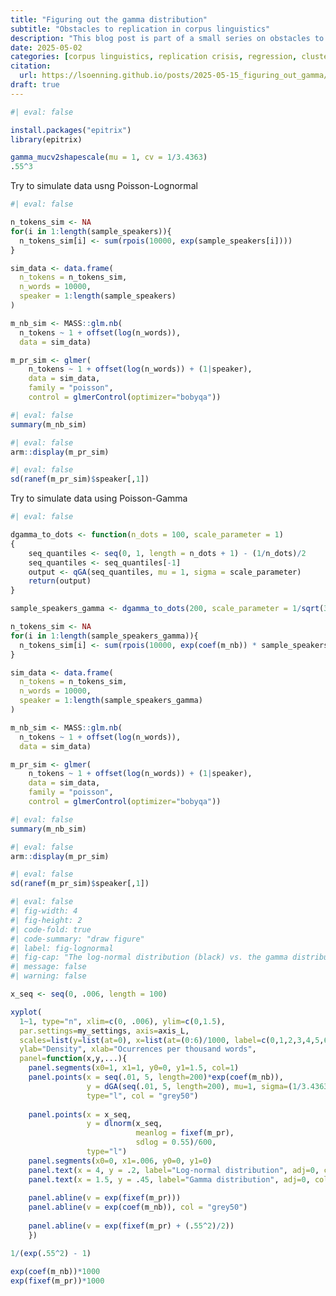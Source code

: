 ```yaml
---
title: "Figuring out the gamma distribution"
subtitle: "Obstacles to replication in corpus linguistics"
description: "This blog post is part of a small series on obstacles to replication in corpus linguistics. It deals with a prevalent issue in corpus data analysis: the non-independence of data points that results from clustered (or hierarchical) data layouts. I show how an inadequate analysis can produce unduly narrow expectations of a replication study."
date: 2025-05-02
categories: [corpus linguistics, replication crisis, regression, clustered data]
citation: 
  url: https://lsoenning.github.io/posts/2025-05-15_figuring_out_gamma/ 
draft: true
---
```




```r
#| eval: false

install.packages("epitrix")
library(epitrix)

gamma_mucv2shapescale(mu = 1, cv = 1/3.4363)
.55^3
```





Try to simulate data usng Poisson-Lognormal

```r
#| eval: false

n_tokens_sim <- NA
for(i in 1:length(sample_speakers)){
  n_tokens_sim[i] <- sum(rpois(10000, exp(sample_speakers[i])))
}

sim_data <- data.frame(
  n_tokens = n_tokens_sim,
  n_words = 10000,
  speaker = 1:length(sample_speakers)
)

m_nb_sim <- MASS::glm.nb(
  n_tokens ~ 1 + offset(log(n_words)),
  data = sim_data)

m_pr_sim <- glmer(
	n_tokens ~ 1 + offset(log(n_words)) + (1|speaker), 
	data = sim_data,
	family = "poisson",
	control = glmerControl(optimizer="bobyqa"))

```

```r
#| eval: false
summary(m_nb_sim)
```


```r
#| eval: false
arm::display(m_pr_sim)
```

```r
#| eval: false
sd(ranef(m_pr_sim)$speaker[,1])
```




Try to simulate data using Poisson-Gamma

```r
#| eval: false

dgamma_to_dots <- function(n_dots = 100, scale_parameter = 1) 
{
    seq_quantiles <- seq(0, 1, length = n_dots + 1) - (1/n_dots)/2
    seq_quantiles <- seq_quantiles[-1]
    output <- qGA(seq_quantiles, mu = 1, sigma = scale_parameter)
    return(output)
}

sample_speakers_gamma <- dgamma_to_dots(200, scale_parameter = 1/sqrt(3.4363))

n_tokens_sim <- NA
for(i in 1:length(sample_speakers_gamma)){
  n_tokens_sim[i] <- sum(rpois(10000, exp(coef(m_nb)) * sample_speakers_gamma[i]))
}

sim_data <- data.frame(
  n_tokens = n_tokens_sim,
  n_words = 10000,
  speaker = 1:length(sample_speakers_gamma)
)

m_nb_sim <- MASS::glm.nb(
  n_tokens ~ 1 + offset(log(n_words)),
  data = sim_data)

m_pr_sim <- glmer(
	n_tokens ~ 1 + offset(log(n_words)) + (1|speaker), 
	data = sim_data,
	family = "poisson",
	control = glmerControl(optimizer="bobyqa"))

```

```r
#| eval: false
summary(m_nb_sim)
```


```r
#| eval: false
arm::display(m_pr_sim)
```

```r
#| eval: false
sd(ranef(m_pr_sim)$speaker[,1])
```



```r
#| eval: false
#| fig-width: 4
#| fig-height: 2
#| code-fold: true
#| code-summary: "draw figure" 
#| label: fig-lognormal
#| fig-cap: "The log-normal distribution (black) vs. the gamma distribution (grey) describing between-speaker variability in the usage rate of *actually*."
#| message: false
#| warning: false

x_seq <- seq(0, .006, length = 100)

xyplot(
  1~1, type="n", xlim=c(0, .006), ylim=c(0,1.5),
  par.settings=my_settings, axis=axis_L,
  scales=list(y=list(at=0), x=list(at=(0:6)/1000, label=c(0,1,2,3,4,5,6))),
  ylab="Density", xlab="Ocurrences per thousand words",
  panel=function(x,y,...){
    panel.segments(x0=1, x1=1, y0=0, y1=1.5, col=1)
    panel.points(x = seq(.01, 5, length=200)*exp(coef(m_nb)),
                 y = dGA(seq(.01, 5, length=200), mu=1, sigma=(1/3.4363)),
                 type="l", col = "grey50")
    
    panel.points(x = x_seq,
                 y = dlnorm(x_seq, 
                            meanlog = fixef(m_pr), 
                            sdlog = 0.55)/600,
                 type="l")
    panel.segments(x0=0, x1=.006, y0=0, y1=0)
    panel.text(x = 4, y = .2, label="Log-normal distribution", adj=0, cex=.9)
    panel.text(x = 1.5, y = .45, label="Gamma distribution", adj=0, col = "grey50", cex=.9)
    
    panel.abline(v = exp(fixef(m_pr)))
    panel.abline(v = exp(coef(m_nb)), col = "grey50")
    
    panel.abline(v = exp(fixef(m_pr) + (.55^2)/2))
    })

1/(exp(.55^2) - 1)

exp(coef(m_nb))*1000
exp(fixef(m_pr))*1000
```
